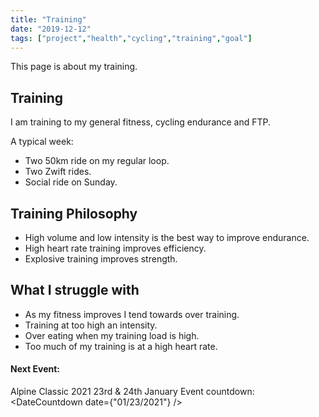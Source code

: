 ```yaml
---
title: "Training"
date: "2019-12-12"
tags: ["project","health","cycling","training","goal"]
---
```


This page is about my training.

## Training
I am training to my general fitness, cycling endurance and FTP.

A typical week:
- Two 50km ride on my regular loop.
- Two Zwift rides.
- Social ride on Sunday.

## Training Philosophy
- High volume and low intensity is the best way to improve endurance.
- High heart rate training improves efficiency.
- Explosive training improves strength.

## What I struggle with
- As my fitness improves I tend towards over training.
- Training at too high an intensity.
- Over eating when my training load is high.
- Too much of my training is at a high heart rate.


#### Next Event:
Alpine Classic 2021 23rd & 24th January
Event countdown: <DateCountdown date={"01/23/2021"} />